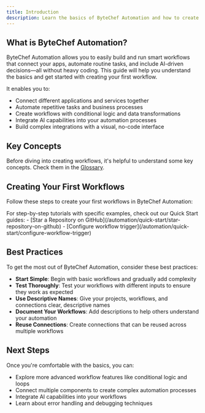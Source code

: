 ```yaml
---
title: Introduction
description: Learn the basics of ByteChef Automation and how to create your first workflow.
---
```



## What is ByteChef Automation?

ByteChef Automation allows you to easily build and run smart workflows that connect your apps, automate routine tasks,
and include AI-driven decisions—all without heavy coding. This guide will help you understand the basics and get started
with creating your first workflow.

It enables you to:

- Connect different applications and services together
- Automate repetitive tasks and business processes
- Create workflows with conditional logic and data transformations
- Integrate AI capabilities into your automation processes
- Build complex integrations with a visual, no-code interface

## Key Concepts

Before diving into creating workflows, it's helpful to understand some key concepts. Check them in the [Glossary](/automation/glossary).

## Creating Your First Workflows

Follow these steps to create your first workflows in ByteChef Automation:

<Callout title="Quick Start Guides">
  For step-by-step tutorials with specific examples, check out our Quick Start guides:
  - [Star a Repository on GitHub](/automation/quick-start/star-repository-on-github)
  - [Configure workflow trigger](/automation/quick-start/configure-workflow-trigger)
</Callout>


## Best Practices

To get the most out of ByteChef Automation, consider these best practices:

- **Start Simple**: Begin with basic workflows and gradually add complexity
- **Test Thoroughly**: Test your workflows with different inputs to ensure they work as expected
- **Use Descriptive Names**: Give your projects, workflows, and connections clear, descriptive names
- **Document Your Workflows**: Add descriptions to help others understand your automation
- **Reuse Connections**: Create connections that can be reused across multiple workflows

## Next Steps

Once you're comfortable with the basics, you can:

- Explore more advanced workflow features like conditional logic and loops
- Connect multiple components to create complex automation processes
- Integrate AI capabilities into your workflows
- Learn about error handling and debugging techniques
